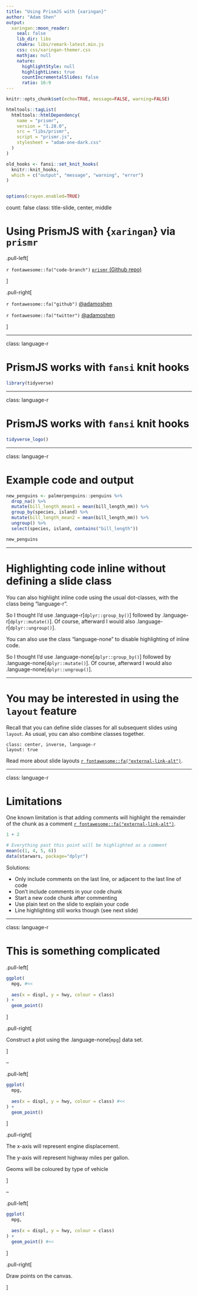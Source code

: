 ```yaml
---
title: "Using PrismJS with {xaringan}"
author: "Adam Shen"
output:
  xaringan::moon_reader:
    seal: false
    lib_dir: libs
    chakra: libs/remark-latest.min.js
    css: css/xaringan-themer.css
    mathjax: null
    nature:
      highlightStyle: null
      highlightLines: true
      countIncrementalSlides: false
      ratio: 16:9
---
```


```r
knitr::opts_chunk$set(echo=TRUE, message=FALSE, warning=FALSE)

htmltools::tagList(
  htmltools::htmlDependency(
    name = "prismr",
    version = "1.28.0",
    src = "libs/prismr",
    script = "prismr.js",
    stylesheet = "adam-one-dark.css"
  )
)

old_hooks <- fansi::set_knit_hooks(
  knitr::knit_hooks,
  which = c("output", "message", "warning", "error")
)


options(crayon.enabled=TRUE)
```

count: false
class: title-slide, center, middle

# Using PrismJS with {`xaringan`} via `prismr`

.pull-left[

`r fontawesome::fa("code-branch")` [`prismr` (Github repo)](github.com/adamoshen/prismr)

]

.pull-right[

`r fontawesome::fa("github")` [@adamoshen](github.com/adamoshen)

`r fontawesome::fa("twitter")` [@adamoshen](twitter.com/adamoshen)

]

---

class: language-r

# PrismJS works with `fansi` knit hooks

```r
library(tidyverse)
```

---

class: language-r

# PrismJS works with `fansi` knit hooks

```r
tidyverse_logo()
```

---

class: language-r

# Example code and output

```r
new_penguins <- palmerpenguins::penguins %>%
  drop_na() %>%
  mutate(bill_length_mean1 = mean(bill_length_mm)) %>%
  group_by(species, island) %>%
  mutate(bill_length_mean2 = mean(bill_length_mm)) %>%
  ungroup() %>%
  select(species, island, contains("bill_length"))

new_penguins
```

---

# Highlighting code inline without defining a slide class

You can also highlight inline code using the usual dot-classes, with the class being "language-r".

So I thought I'd use .language-r[`dplyr::group_by()`] followed by .language-r[`dplyr::mutate()`].
Of course, afterward I would also .language-r[`dplyr::ungroup()`].

You can also use the class "language-none" to disable highlighting of inline code.

So I thought I'd use .language-none[`dplyr::group_by()`] followed by .language-none[`dplyr::mutate()`].
Of course, afterward I would also .language-none[`dplyr::ungroup()`].

---

# You may be interested in using the `layout` feature

Recall that you can define slide classes for all subsequent slides using `layout`. As usual, you
can also combine classes together.

```
class: center, inverse, language-r
layout: true
```

Read more about slide layouts
[`r fontawesome::fa("external-link-alt")`](https://github.com/yihui/xaringan/wiki/Slide-layouts).

---

class: language-r

# Limitations

One known limitation is that adding comments will highlight the remainder of the chunk as a comment
[`r fontawesome::fa("external-link-alt")`](https://github.com/adamoshen/prismr/issues/2).

```r
1 + 2

# Everything past this point will be highlighted as a comment
mean(c(1, 4, 5, 6))
data(starwars, package="dplyr")
```

Solutions:

- Only include comments on the last line, or adjacent to the last line of code
- Don't include comments in your code chunk
- Start a new code chunk after commenting
- Use plain text on the slide to explain your code
- Line highlighting still works though (see next slide)

---

class: language-r

# This is something complicated

.pull-left[

```r
ggplot(
  mpg, #<<
  
  aes(x = displ, y = hwy, colour = class)
) +
  geom_point()
```

]

.pull-right[

Construct a plot using the .language-none[`mpg`] data set.

]

--

.pull-left[

```r
ggplot(
  mpg,
  
  aes(x = displ, y = hwy, colour = class) #<<
) +
  geom_point()
```

]

.pull-right[

The x-axis will represent engine displacement.

The y-axis will represent highway miles per gallon.

Geoms will be coloured by type of vehicle

]

--

.pull-left[

```r
ggplot(
  mpg,
  
  aes(x = displ, y = hwy, colour = class)
) +
  geom_point() #<<
```

]

.pull-right[

Draw points on the canvas.

]
